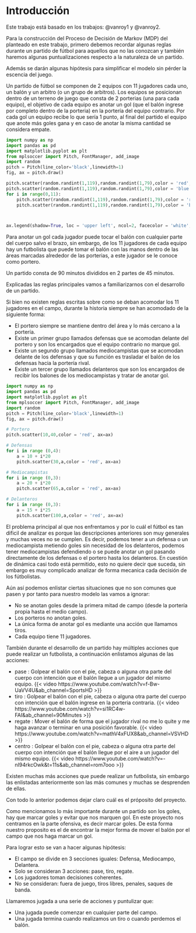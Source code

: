 # Introducción {.unnumbered}
Este trabajo está basado en los trabajos: @vanroy1 y @vanroy2.

Para la construcción del Proceso de Decisión de Markov (MDP) del planteado en este trabajo, primero debemos recordar algunas reglas durante un partido de fútbol para aquellos que no las conozcan y también haremos algunas puntualizaciones respecto a la naturaleza de un partido.

Además se darán algunas hipótesis para simplificar el modelo sin pérder la escencia del juego.

Un partido de fútbol se componen de 2 equipos con 11 jugadores cada uno, un balón y un arbitro (o un grupo de arbitros). Los equipos se posicionan dentro de un terreno de juego que consta de 2 porterias (una para cada equipo), el objetivo de cada equipo es anotar un gol (que el balón ingrese por completo dentro de la porteria) en la portería del equipo contrario. Por cada gol un equipo recibe lo que sería 1 punto, al final del partido el equipo que anote más goles gana y en caso de anotar la misma cantidad se considera empate.

```python
import numpy as np 
import pandas as pd
import matplotlib.pyplot as plt 
from mplsoccer import Pitch, FontManager, add_image
import random 
pitch = Pitch(line_color='black',linewidth=1)
fig, ax = pitch.draw()

pitch.scatter(random.randint(1,119),random.randint(1,79),color = 'red', ax=ax, label = 'Equipo A')
pitch.scatter(random.randint(1,119),random.randint(1,79),color = 'blue', ax=ax, label = 'Equipo B')
for i in range(0,11):
    pitch.scatter(random.randint(1,119),random.randint(1,79),color = 'red', ax=ax)
    pitch.scatter(random.randint(1,119),random.randint(1,79),color = 'blue', ax=ax)



ax.legend(shadow=True, loc = 'upper left', ncol=2, facecolor = 'white', edgecolor = 'None')
```

Para anotar un gol cada jugador puede tocar el balón con cualquier parte del cuerpo salvo el brazo, sin embargo, de los 11 jugadores de cada equipo hay un futbolista que puede tomar el balón con las manos dentro de las áreas marcadas alrededor de las porterias, a este jugador se le conoce como portero.

Un partido consta de 90 minutos divididos en 2 partes de 45 minutos.

Explicadas las reglas principales vamos a familiarizarnos con el desarrollo de un partido. 

Si bien no existen reglas escritas sobre como se deban acomodar los 11 jugadores en el campo, durante la historia siempre se han acomodado de la siguiente forma:

* El portero siempre se mantiene dentro del área y lo más cercano a la portería.
* Existe un primer grupo llamados defensas que se acomodan delante del portero y son los encargados que el equipo contrario no marque gol.
* Existe un segundo grupo llamados mediocampistas que se acomodan delante de los defensas y que su función es trasladar el balón de los defensas hacia la portería rival.
* Existe un tercer grupo llamados delanteros que son los encargados de recibir los balones de los mediocampistas y tratar de anotar gol.

```python
import numpy as np 
import pandas as pd
import matplotlib.pyplot as plt 
from mplsoccer import Pitch, FontManager, add_image
import random 
pitch = Pitch(line_color='black',linewidth=1)
fig, ax = pitch.draw()

# Portero
pitch.scatter(10,40,color = 'red', ax=ax)

# Defensas
for i in range (0,4):
    a = 10 + i*20
    pitch.scatter(30,a,color = 'red', ax=ax)

# Mediocampistas
for i in range (0,3):
    a = 20 + i*20
    pitch.scatter(65,a,color = 'red', ax=ax)

# Delanteros
for i in range (0,3):
    a = 15 + i*25
    pitch.scatter(100,a,color = 'red', ax=ax)
```

El problema principal al que nos enfrentamos y por lo cuál el fútbol es tan dificil de analizar es porque las descripciones anteriores son muy generales y muchas veces no se cumplen. Es decir, podemos tener a un defensa o un mediocampista metiendo goles sin necesidad de los delanteros, podemos tener mediocampistas defendiendo o se puede anotar un gol pasando directamente de los defensas o el portero hasta los delanteros. En cuestión de dinámica casi todo está permitido, esto no quiere decir que suceda, sin embargo es muy complicado analizar de forma mecanica cada decisión de los fútbolistas.

Aún así podemos enlistar ciertas situaciones que no son comunes que pasen y por tanto para nuestro modelo las vamos a ignorar:

* No se anotan goles desde la primera mitad de campo (desde la portería propia hasta el medio campo).
* Los porteros no anotan goles.
* La única forma de anotar gol es mediante una acción que llamamos tiros.
* Cada equipo tiene 11 jugadores.

También durante el desarrollo de un partido hay múltiples acciones que puede realizar un futbolista, a continuación enlistamos algunas de las acciones:

* pase : Golpear el balón con el pie, cabeza o alguna otra parte del cuerpo con intención que el balón llegue a un jugador del mismo equipo.
{{< video https://www.youtube.com/watch?v=f-Bw-UaVV4U&ab_channel=SportsHD >}}
* tiro : Golpear el balón con el pie, cabeza o alguna otra parte del cuerpo con intención que el balón ingrese en la porteria contraria.
{{< video https://www.youtube.com/watch?v=si1RC4w-FAI&ab_channel=90Minutes >}}
* regate : Mover el balón de forma que el jugador rival no me lo quite y me haga avanzar o terminar en una posición favorable.
{{< video https://www.youtube.com/watch?v=mathV4xFUX8&ab_channel=VSVHD >}}
* centro : Golpear el balón con el pie, cabeza o alguna otra parte del cuerpo con intención que el balón llegue por el aire a un jugador del mismo equipo.
{{< video https://www.youtube.com/watch?v=-nI94rkcOwk&t=11s&ab_channel=rom7ooo >}}

Existen muchas más acciones que puede realizar un futbolista, sin embargo las enlistadas anteriormente son las más comunes y muchas se desprenden de ellas.

Con todo lo anterior podemos dejar claro cuál es el próposito del proyecto.

Como mencionamos lo más importante durante un partido son los goles, hay que marcar goles y evitar que nos marquen gol. En este proyecto nos centramos en la parte ofensiva, es decir marcar goles. De esta forma nuestro proposito es el de encontrar la mejor forma de mover el balón por el campo que nos haga marcar un gol. 

Para lograr esto se van a hacer algunas hipótesis:

* El campo se divide en 3 secciones iguales: Defensa, Mediocampo, Delantera.
* Solo se consideran 3 acciones: pase, tiro, regate.
* Los jugadores toman decisiones coherentes.
* No se consideran: fuera de juego, tiros libres, penales, saques de banda.

Llamaremos jugada a una serie de acciones y puntulizar que:

* Una jugada puede comenzar en cualquier parte del campo.
* Una jugada termina cuando realizamos un tiro o cuando perdemos el balón.

